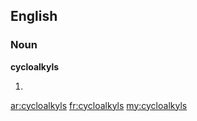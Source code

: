 ==English==

===Noun===
'''cycloalkyls'''

# {{plural of|[[cycloalkyl]]}}

[[ar:cycloalkyls]]
[[fr:cycloalkyls]]
[[my:cycloalkyls]]